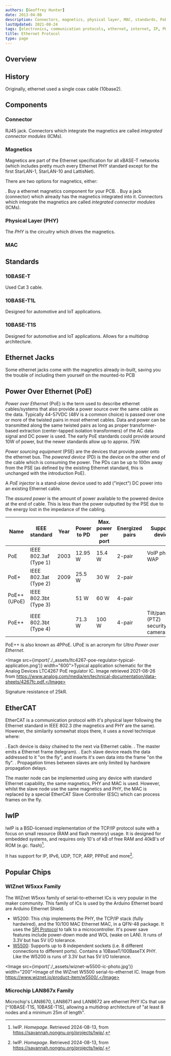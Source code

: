 ```yaml
---
authors: [Geoffrey Hunter]
date: 2013-04-08
description: Connectors, magnetics, physical layer, MAC, standards, PoE, EtherCAT, popular chips, lwIP and more about the Ethernet protocol.
lastUpdated: 2021-08-24
tags: [electronics, communication protocols, ethernet, internet, IP, PHY, MAC, Arduino, shield, integrated connector modules, ICMs, lwIP]
title: Ethernet Protocol
type: page
---
```


<WarningIsNotes />

## Overview

## History

Originally, ethernet used a single coax cable (10base2).

## Components

### Connector

RJ45 jack. Connectors which integrate the magnetics are called _integrated connector modules_ (ICMs).

### Magnetics

Magnetics are part of the Ethernet specification for all xBASE-T networks (which includes pretty much every Ethernet PHY standard except for the first StarLAN-1, StarLAN-10 and LattisNet).

There are two options for magnetics, either:

. Buy a ethernet magnetics component for your PCB.
. Buy a jack (connector) which already has the magnetics integrated into it. Connectors which integrate the magnetics are called _integrated connector modules_ (ICMs).

### Physical Layer (PHY)

The _PHY_ is the circuitry which drives the magnetics.

### MAC

## Standards

### 10BASE-T

Used Cat 3 cable.

### 10BASE-T1L

Designed for automotive and IoT applications.

### 10BASE-T1S

Designed for automotive and IoT applications. Allows for a multidrop architecture.

## Ethernet Jacks

Some ethernet jacks come with the magnetics already in-built, saving you the trouble of including them yourself on the mounted-to PCB

## Power Over Ethernet (PoE)

_Power over Ethernet_ (PoE) is the term used to describe ethernet cables/systems that also provide a power source over the same cable as the data. Typically 44-57VDC (48V is a common choice) is passed over one or more of the twisted pairs in most ethernet cables. Data and power can be transmitted along the same twisted pairs as long as proper transformer-based extraction (center-tapped isolation transformers) of the AC data signal and DC power is used. The early PoE standards could provide around 10W of power, but the newer standards allow up to approx. 75W.

_Power sourcing equipment_ (PSE) are the devices that provide power onto the ethernet bus. The _powered device_ (PD) is the device on the other end of the cable which is consuming the power. The PDs can be up to 100m away from the PSE (as defined by the existing Ethernet standard, this is unchanged with the introduction PoE).

A _PoE injector_ is a stand-alone device used to add ("inject") DC power into an existing Ethernet cable.

The _assured power_ is the amount of power available to the powered device at the end of cable. This is less than the power outputted by the PSE due to the energy lost in the impedance of the cabling.

<table>
    <thead>
        <tr>
            <th>Name</th>
            <th>IEEE standard</th>
            <th>Year</th>
            <th>Power to PD</th>
            <th>Max. power per port</th>
            <th>Energized pairs</th>
            <th>Supported devices</th>
        </tr>
    </thead>
    <tbody>
        <tr>
            <td>PoE</td>
            <td>IEEE 802.3af (Type 1)</td>
            <td>2003</td>
            <td>12.95 W</td>
            <td>15.4 W</td>
            <td>2-pair</td>
            <td>VoIP phones, WAP</td>
        </tr>
        <tr>
            <td>PoE+</td>
            <td>IEEE 802.3at (Type 2)</td>
            <td>2009</td>
            <td>25.5 W</td>
            <td>30 W</td>
            <td>2-pair</td>
            <td></td>
        </tr>
        <tr>
            <td>PoE++ (UPoE)</td>
            <td>IEEE 802.3bt (Type 3)</td>
            <td></td>
            <td>51 W</td>
            <td>60 W</td>
            <td>4-pair</td>
            <td></td>
        </tr>
        <tr>
            <td>PoE++</td>
            <td>IEEE 802.3bt (Type 4)</td>
            <td></td>
            <td>71.3 W</td>
            <td>100 W</td>
            <td>4-pair</td>
            <td>Tilt/pan/zoom (PTZ) security cameras.</td>
        </tr>
    </tbody>
</table>

PoE++ is also known as 4PPoE. UPoE is an acronym for _Ultra Power over Ethernet_.

<Image src={import('./_assets/ltc4267-poe-regulator-typical-application.png')} width="600">Typical application schematic for the Analog Devices LTC4267 PoE regulator IC. Image retrieved 2021-08-26 from https://www.analog.com/media/en/technical-documentation/data-sheets/4267fc.pdf.</Image>

Signature resistance of 25kR.

## EtherCAT

EtherCAT is a communication protocol with it's physical layer following the Ethernet standard in IEEE 802.3 (the magnetics and PHY are the same). However, the similarity somewhat stops there, it uses a novel technique where:

. Each device is daisy chained to the next via Ethernet cable.
. The master emits a Ethernet frame (telegram).
. Each slave device reads the data addressed to it "on the fly", and inserts it's own data into the frame "on the fly".
. Propagation times between slaves are only limited by hardware propagation delays.

The master node can be implemented using any device with standard Ethernet capability, the same magnetics, PHY and MAC is used. However, whilst the slave node use the same magnetics and PHY, the MAC is replaced by a special EtherCAT Slave Controller (ESC) which can process frames on the fly.

## lwIP

lwIP is a BSD-licensed implementation of the TCP/IP protocol suite with a focus on small resource (RAM and flash memory) usage. It is designed for embedded systems, and requires only 10's of kB of free RAM and 40kB's of ROM (e.gc. flash)[^lwip-homepage].

It has support for IP, IPv6, UDP, TCP, ARP, PPPoE and more[^lwip-homepage].

## Popular Chips

### WIZnet W5xxx Family

The WIZnet W5xxx family of serial-to-ethernet ICs is very popular in the maker community. This family of ICs is used by the Arduino Ethernet board are Arduino Ethernet Shield.

* W5200: This chip implements the PHY, the TCP/IP stack (fully hardwired), and the 10/100 MAC Ethernet MAC, in a QFN-48 package. It uses the [SPI Protocol](/electronics/communication-protocols/spi-communication-protocol/) to talk to a microcontroller. It's power save features include power-down mode and WOL (wake on LAN). It runs of 3.3V but has 5V I/O tolerance.
* [W5500](https://www.wiznet.io/product-item/w5500/): Supports up to 8 independent sockets (i.e. 8 different connections to different ports). Contains a 10BaseT/100BaseTX PHY. Like the W5200 is runs of 3.3V but has 5V I/O tolerance.

<Image src={import('./_assets/wiznet-w5500-ic-photo.jpg')} width="200">Image of the WIZnet W5500 serial-to-ethernet IC. Image from https://www.wiznet.io/product-item/w5500/.</Image>

### Microchip LAN867x Family

Microchip's LAN8670, LAN8671 and LAN8672 are ethernet PHY ICs that use [^10BASE-T1S, 10BASE-T1S], allowing a multidrop architecture of "at least 8 nodes and a minimum 25m of length".

[^lwip-homepage]: lwIP. _Homepage_. Retrieved 2024-08-13, from https://savannah.nongnu.org/projects/lwip/.
